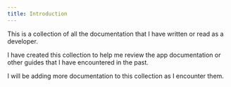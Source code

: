 ```yaml
---
title: Introduction
---
```


This is a collection of all the documentation that I have written or read as a developer.

I have created this collection to help me review the app documentation or other guides that I have encountered in the past.

I will be adding more documentation to this collection as I encounter them.
